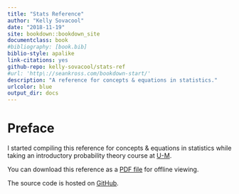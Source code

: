 ```yaml
---
title: "Stats Reference"
author: "Kelly Sovacool"
date: "2018-11-19"
site: bookdown::bookdown_site
documentclass: book
#bibliography: [book.bib]
biblio-style: apalike
link-citations: yes
github-repo: kelly-sovacool/stats-ref
#url: 'http\://seankross.com/bookdown-start/'
description: "A reference for concepts & equations in statistics."
urlcolor: blue
output_dir: docs
---
```


# Preface {-}

I started compiling this reference for concepts & equations in statistics while taking an introductory probability theory course at [U-M](https://medicine.umich.edu/dept/computational-medicine-bioinformatics).

You can download this reference as a [PDF file](https://github.com/kelly-sovacool/stats-ref/_book/stats-ref.pdf) for offline viewing.

The source code is hosted on [GitHub](https://github.com/kelly-sovacool/stats-ref).